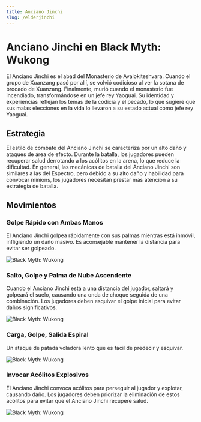 ```yaml
---
title: Anciano Jinchi
slug: /elderjinchi
---
```


# Anciano Jinchi en Black Myth: Wukong

El Anciano Jinchi es el abad del Monasterio de Avalokiteshvara. Cuando el grupo de Xuanzang pasó por allí, se volvió codicioso al ver la sotana de brocado de Xuanzang. Finalmente, murió cuando el monasterio fue incendiado, transformándose en un jefe rey Yaoguai. Su identidad y experiencias reflejan los temas de la codicia y el pecado, lo que sugiere que sus malas elecciones en la vida lo llevaron a su estado actual como jefe rey Yaoguai.

## Estrategia

El estilo de combate del Anciano Jinchi se caracteriza por un alto daño y ataques de área de efecto. Durante la batalla, los jugadores pueden recuperar salud derrotando a los acólitos en la arena, lo que reduce la dificultad. En general, las mecánicas de batalla del Anciano Jinchi son similares a las del Espectro, pero debido a su alto daño y habilidad para convocar minions, los jugadores necesitan prestar más atención a su estrategia de batalla.

## Movimientos

### Golpe Rápido con Ambas Manos

El Anciano Jinchi golpea rápidamente con sus palmas mientras está inmóvil, infligiendo un daño masivo. Es aconsejable mantener la distancia para evitar ser golpeado.

<img src="https://image.informedainews.com/j1.gif" alt="Black Myth: Wukong"/>

### Salto, Golpe y Palma de Nube Ascendente

Cuando el Anciano Jinchi está a una distancia del jugador, saltará y golpeará el suelo, causando una onda de choque seguida de una combinación. Los jugadores deben esquivar el golpe inicial para evitar daños significativos.

<img src="https://image.informedainews.com/j2.gif" alt="Black Myth: Wukong"/>

### Carga, Golpe, Salida Espiral

Un ataque de patada voladora lento que es fácil de predecir y esquivar.

<img src="https://image.informedainews.com/j3.gif" alt="Black Myth: Wukong"/>

### Invocar Acólitos Explosivos

El Anciano Jinchi convoca acólitos para perseguir al jugador y explotar, causando daño. Los jugadores deben priorizar la eliminación de estos acólitos para evitar que el Anciano Jinchi recupere salud.

<img src="https://image.informedainews.com/j4.gif" alt="Black Myth: Wukong"/>